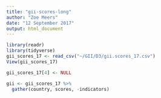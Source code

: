 ```yaml
---
title: "gii-scores-long"
author: "Zoe Meers"
date: "12 September 2017"
output: html_document
---
```

```r
library(readr)
library(tidyverse)
gii_scores_17 <- read_csv("~/GII/D3/gii.scores_17.csv")
View(gii_scores_17)
```

```r
gii_scores_17[4] <- NULL
```

```r
gii <- gii_scores_17 %>%
  gather(country, scores, -indicators)
```

